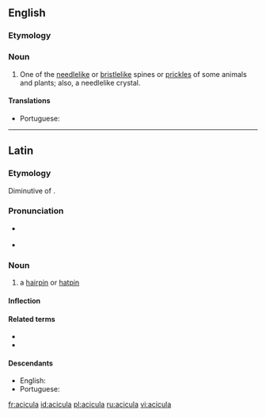 ==English==

===Etymology===
{{etyl|la|en}} {{m|la|acicula||pin for a head-dress}}

===Noun===
{{en-noun|aciculae}}

# One of the [[needlelike]] or [[bristlelike]] spines or [[prickles]] of some animals and plants; also, a needlelike crystal.

====Translations====
{{trans-top|needlelike spine of some animals and plants}}
* Portuguese: {{t|pt|acícula|f}}
{{trans-mid}}
{{trans-bottom}}

----

==Latin==

===Etymology===
Diminutive of {{affix|la|acus|gloss1=needle|-culus|alt2=-cula}}.

===Pronunciation===
* {{a|Classical}} {{IPA|/aˈki.ku.la/|lang=la}}
* {{a|Ecclesiastical}} {{IPA|/aˈt͡ʃi.ku.la/|lang=la}}

===Noun===
{{la-noun|acicula||aciculae|f|first}}

# a [[hairpin]] or [[hatpin]]

====Inflection====
{{la-decl-1st|acicul}}

====Related terms====
* {{l|la|acia}}
* {{l|la|acus}}

====Descendants====
* English: {{l|en|acicula}}
* Portuguese: {{l|pt|acícula}}

[[fr:acicula]]
[[id:acicula]]
[[pl:acicula]]
[[ru:acicula]]
[[vi:acicula]]